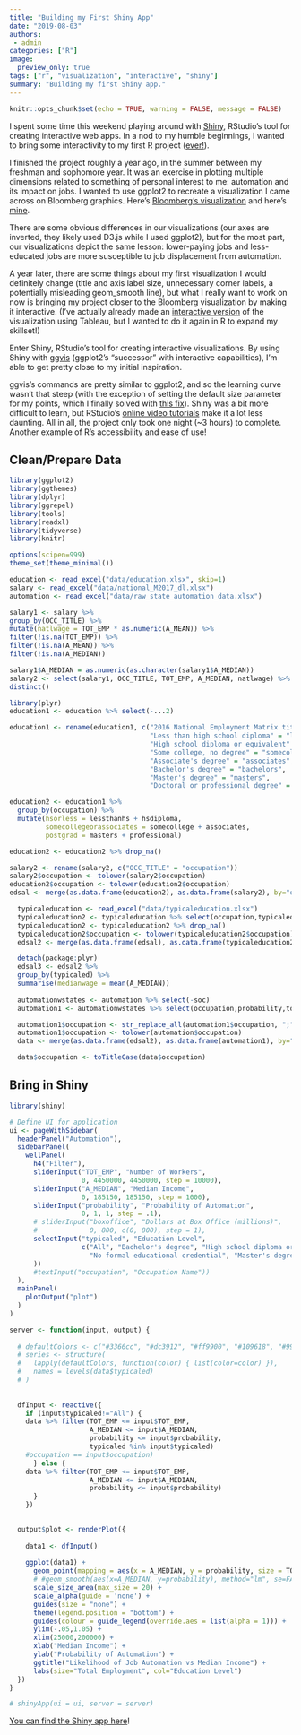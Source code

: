 ```yaml
---
title: "Building my First Shiny App"
date: "2019-08-03"
authors: 
 - admin
categories: ["R"]
image:
  preview_only: true
tags: ["r", "visualization", "interactive", "shiny"]
summary: "Building my first Shiny app."
---
```


```r
knitr::opts_chunk$set(echo = TRUE, warning = FALSE, message = FALSE)
```

I spent some time this weekend playing around with [Shiny](https://shiny.rstudio.com), RStudio's tool for creating interactive web apps. In a nod to my humble beginnings, I wanted to bring some interactivity to my first R project ([ever!](https://connorrothschild.github.io/r/automation/)).

I finished the project roughly a year ago, in the summer between my freshman and sophomore year. It was an exercise in plotting multiple dimensions related to something of personal interest to me: automation and its impact on jobs. I wanted to use ggplot2 to recreate a visualization I came across on Bloomberg graphics. Here's [Bloomberg's visualization](https://www.bloomberg.com/graphics/2017-job-risk/) and here's [mine](https://connorrothschild.github.io/r/automation/).

There are some obvious differences in our visualizations (our axes are inverted, they likely used D3.js while I used ggplot2), but for the most part, our visualizations depict the same lesson: lower-paying jobs and less-educated jobs are more susceptible to job displacement from automation.

A year later, there are some things about my first visualization I would definitely change (title and axis label size, unnecessary corner labels, a potentially misleading geom_smooth line), but what I really want to work on now is bringing my project closer to the Bloomberg visualization by making it interactive. (I've actually already made an [interactive version](https://public.tableau.com/profile/connor.rothschild#!/vizhome/JobAutomationRiskintheUnitedStates/Final) of the visualization using Tableau, but I wanted to do it again in R to expand my skillset!)

Enter Shiny, RStudio's tool for creating interactive visualizations. By using Shiny with [ggvis](https://ggvis.rstudio.com) (ggplot2's "successor" with interactive capabilities), I'm able to get pretty close to my initial inspiration. 

ggvis's commands are pretty similar to ggplot2, and so the learning curve wasn't that steep (with the exception of setting the default size parameter for my points, which I finally solved with [this fix](https://stackoverflow.com/questions/43466172/chang-size-of-points-depending-on-one-column-with-ggvis)). Shiny was a bit more difficult to learn, but RStudio's [online video tutorials](https://shiny.rstudio.com/tutorial/) make it a lot less daunting. All in all, the project only took one night (~3 hours) to complete. Another example of R's accessibility and ease of use!

## Clean/Prepare Data

```r
library(ggplot2)
library(ggthemes)
library(dplyr)
library(ggrepel)
library(tools)
library(readxl)
library(tidyverse)
library(knitr)

options(scipen=999)
theme_set(theme_minimal())

education <- read_excel("data/education.xlsx", skip=1)
salary <- read_excel("data/national_M2017_dl.xlsx")
automation <- read_excel("data/raw_state_automation_data.xlsx")

salary1 <- salary %>% 
group_by(OCC_TITLE) %>% 
mutate(natlwage = TOT_EMP * as.numeric(A_MEAN)) %>%
filter(!is.na(TOT_EMP)) %>%
filter(!is.na(A_MEAN)) %>%
filter(!is.na(A_MEDIAN))

salary1$A_MEDIAN = as.numeric(as.character(salary1$A_MEDIAN))
salary2 <- select(salary1, OCC_TITLE, TOT_EMP, A_MEDIAN, natlwage) %>% 
distinct()

library(plyr)
education1 <- education %>% select(-...2)

education1 <- rename(education1, c("2016 National Employment Matrix title and code" = "occupation",
                                   "Less than high school diploma" = "lessthanhs", 
                                   "High school diploma or equivalent" = "hsdiploma",
                                   "Some college, no degree" = "somecollege",
                                   "Associate's degree" = "associates",
                                   "Bachelor's degree" = "bachelors",
                                   "Master's degree" = "masters",
                                   "Doctoral or professional degree" = "professional"))

education2 <- education1 %>% 
  group_by(occupation) %>%
  mutate(hsorless = lessthanhs + hsdiploma,
         somecollegeorassociates = somecollege + associates,
         postgrad = masters + professional)

education2 <- education2 %>% drop_na()

salary2 <- rename(salary2, c("OCC_TITLE" = "occupation"))
salary2$occupation <- tolower(salary2$occupation)
education2$occupation <- tolower(education2$occupation)
edsal <- merge(as.data.frame(education2), as.data.frame(salary2), by="occupation") %>% drop_na()

  typicaleducation <- read_excel("data/typicaleducation.xlsx")
  typicaleducation2 <- typicaleducation %>% select(occupation,typicaled,workexp)
  typicaleducation2 <- typicaleducation2 %>% drop_na()
  typicaleducation2$occupation <- tolower(typicaleducation2$occupation)
  edsal2 <- merge(as.data.frame(edsal), as.data.frame(typicaleducation2), by="occupation")

  detach(package:plyr)
  edsal3 <- edsal2 %>% 
  group_by(typicaled) %>% 
  summarise(medianwage = mean(A_MEDIAN))
  
  automationwstates <- automation %>% select(-soc)
  automation1 <- automationwstates %>% select(occupation,probability,total)

  automation1$occupation <- str_replace_all(automation1$occupation, ";", ",")
  automation1$occupation <- tolower(automation$occupation)
  data <- merge(as.data.frame(edsal2), as.data.frame(automation1), by="occupation")

  data$occupation <- toTitleCase(data$occupation)
```

## Bring in Shiny

```r
library(shiny)

# Define UI for application 
ui <- pageWithSidebar(
  headerPanel("Automation"),
  sidebarPanel(
    wellPanel(
      h4("Filter"),
      sliderInput("TOT_EMP", "Number of Workers",
                  0, 4450000, 4450000, step = 10000),
      sliderInput("A_MEDIAN", "Median Income", 
                  0, 185150, 185150, step = 1000),
      sliderInput("probability", "Probability of Automation",
                  0, 1, 1, step = .1),
      # sliderInput("boxoffice", "Dollars at Box Office (millions)",
      #             0, 800, c(0, 800), step = 1),
      selectInput("typicaled", "Education Level",
                  c("All", "Bachelor's degree", "High school diploma or equivalent", "Associate's degree", "Postsecondary nondegree award",
                    "No formal educational credential", "Master's degree", "Doctoral or professional degree", "Some college, no degree")
      ))
      #textInput("occupation", "Occupation Name"))
  ),
  mainPanel(
    plotOutput("plot")
  )
)

server <- function(input, output) {
  
  # defaultColors <- c("#3366cc", "#dc3912", "#ff9900", "#109618", "#990099", "#0099c6", "#dd4477")
  # series <- structure(
  #   lapply(defaultColors, function(color) { list(color=color) }),
  #   names = levels(data$typicaled)
  # )
  
  
  dfInput <- reactive({
    if (input$typicaled!="All") {
    data %>% filter(TOT_EMP <= input$TOT_EMP,
                    A_MEDIAN <= input$A_MEDIAN,
                    probability <= input$probability,
                    typicaled %in% input$typicaled)
    #occupation == input$occupation)
      } else { 
    data %>% filter(TOT_EMP <= input$TOT_EMP,
                    A_MEDIAN <= input$A_MEDIAN,
                    probability <= input$probability)
      }
    })

  
  output$plot <- renderPlot({
    
    data1 <- dfInput()
    
    ggplot(data1) +
      geom_point(mapping = aes(x = A_MEDIAN, y = probability, size = TOT_EMP, alpha=0.05, col = typicaled)) +
      # #geom_smooth(aes(x=A_MEDIAN, y=probability), method="lm", se=FALSE) +
      scale_size_area(max_size = 20) +
      scale_alpha(guide = 'none') +
      guides(size = "none") +
      theme(legend.position = "bottom") +
      guides(colour = guide_legend(override.aes = list(alpha = 1))) +
      ylim(-.05,1.05) +
      xlim(25000,200000) +
      xlab("Median Income") +
      ylab("Probability of Automation") +
      ggtitle("Likelihood of Job Automation vs Median Income") +
      labs(size="Total Employment", col="Education Level")
  })
}

# shinyApp(ui = ui, server = server)
```

[You can find the Shiny app here](https://connorrothschild.shinyapps.io/ggvis/)!